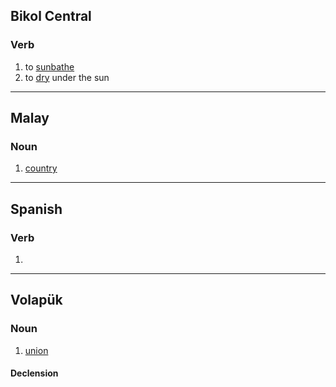 {{also|baläd}}
==Bikol Central==

===Verb===
{{head|bcl|verb|balád}}

# to [[sunbathe]]
# to [[dry]] under the sun

----

==Malay==

===Noun===
{{head|ms|noun}}

# [[country]]

----

==Spanish==

===Verb===
{{head|es|verb form}}

# {{es-verb form of|ending=ar|mood=imperative|sense=affirmative|pers=2|formal=no|number=plural|balar|region=Spain}}

----

==Volapük==

===Noun===
{{vo-noun}}

# [[union]]

====Declension====
{{vo-decl-noun}}